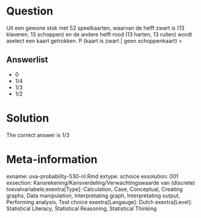 Question
========

Uit een gewone stok met 52 speelkaarten, waarvan de helft zwart is (13 klaveren, 13 schoppen) en de andere helft rood (13 harten, 13 ruiten) wordt aselect een kaart getrokken. P (kaart is zwart | geen schoppenkaart) = 

Answerlist
----------
* 0
* 1/4
* 1/3
* 1/2

Solution
========

The correct answer is  1/3 

Meta-information
================
exname: uva-probability-530-nl.Rmd 
extype: schoice 
exsolution: 001 
exsection: Kansrekening/Kansverdeling/Verwachtingswaarde van (discrete) toevalvariabele;exextra[Type]: Calculation, Case, Conceptual, Creating graphs, Data manipulation, Interpretating graph, Interpretating output, Performing analysis, Test choice 
exextra[Langauge]: Dutch 
exextra[Level]: Statistical Literacy, Statistical Reasoning, Statistical Thinking 
